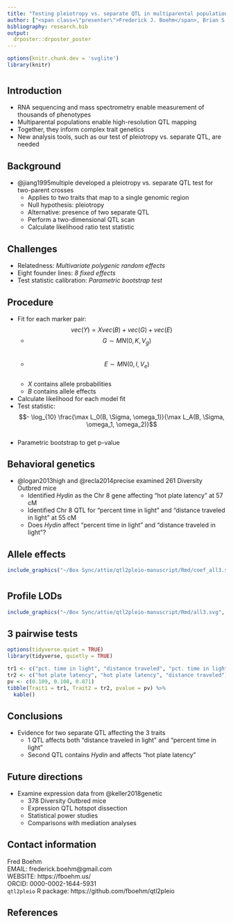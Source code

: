 ```yaml
---
title: "Testing pleiotropy vs. separate QTL in multiparental populations"
author: ["<span class=\"presenter\">Frederick J. Boehm</span>, Brian S. Yandell, & Karl W. Broman<ol class=\"affiliations\">University of Wisconsin-Madison, Madison, Wisconsin, USA"]
bibliography: research.bib
output:
  drposter::drposter_poster
---
```


```r
options(knitr.chunk.dev = 'svglite')
library(knitr)
```


# {.col-2}


## Introduction

- RNA sequencing and mass spectrometry enable measurement of thousands of phenotypes    
- Multiparental populations enable high-resolution QTL mapping    
- Together, they inform complex trait genetics    
- New analysis tools, such as our test of pleiotropy vs. separate QTL, are needed    

## Background

- @jiang1995multiple developed a pleiotropy vs. separate QTL test for two-parent crosses  
    - Applies to two traits that map to a single genomic region  
    - Null hypothesis: pleiotropy   
    - Alternative: presence of two separate QTL      
    - Perform a two-dimensional QTL scan   
    - Calculate likelihood ratio test statistic  

## Challenges

- Relatedness: *Multivariate polygenic random effects*    
- Eight founder lines: *8 fixed effects*   
- Test statistic calibration: *Parametric bootstrap test*    


## Procedure

- Fit for each marker pair: $$vec(Y) = Xvec(B) + vec(G) + vec(E)$$   
    - $$G \sim MN(0, K, V_g)$$    
    - $$E \sim MN(0, I, V_e)$$    
    - $X$ contains allele probabilities    
    - $B$ contains allele effects    
- Calculate likelihood for each model fit    
- Test statistic: $$- \log_{10} \frac{\max L_0(B, \Sigma, \omega_1)}{\max L_A(B, \Sigma, \omega_1, \omega_2)}$$    
- Parametric bootstrap to get p-value    







## Behavioral genetics

- @logan2013high and @recla2014precise examined 261 Diversity Outbred mice    
    - Identified *Hydin* as the Chr 8 gene affecting "hot plate latency" at 57 cM    
    - Identified Chr 8 QTL for "percent time in light" and "distance traveled in light" at 55 cM    
    - Does *Hydin* affect "percent time in light" and "distance traveled in light"?    




## Allele effects


```r
include_graphics("~/Box Sync/attie/qtl2pleio-manuscript/Rmd/coef_all3.svg")
```


# {.col-2}


## Profile LODs

```r
include_graphics("~/Box Sync/attie/qtl2pleio-manuscript/Rmd/all3.svg", auto_pdf = FALSE)
```





## 3 pairwise tests

```r
options(tidyverse.quiet = TRUE)
library(tidyverse, quietly = TRUE)
```



```r
tr1 <- c("pct. time in light", "distance traveled", "pct. time in light")
tr2 <- c("hot plate latency", "hot plate latency", "distance traveled")
pv <- c(0.109, 0.108, 0.871)
tibble(Trait1 = tr1, Trait2 = tr2, pvalue = pv) %>%
  kable()
```





## Conclusions

- Evidence for two separate QTL affecting the 3 traits    
    - 1 QTL affects both "distance traveled in light" and "percent time in light"   
    - Second QTL contains *Hydin* and affects "hot plate latency"    

## Future directions

- Examine expression data from @keller2018genetic    
    - 378 Diversity Outbred mice    
    - Expression QTL hotspot dissection    
    - Statistical power studies    
    - Comparisons with mediation analyses    


## Contact information

Fred Boehm  
EMAIL: frederick.boehm@gmail.com  
WEBSITE: https://fboehm.us/  
ORCID: 0000-0002-1644-5931  
`qtl2pleio` R package: https://github.com/fboehm/qtl2pleio    


## References


